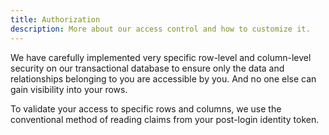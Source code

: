 ```yaml
---
title: Authorization
description: More about our access control and how to customize it.
---
```


We have carefully implemented very specific row-level and column-level security on our transactional database to ensure only the data and relationships belonging to you are accessible by you. And no one else can gain visibility into your rows.

To validate your access to specific rows and columns, we use the conventional method of reading claims from your post-login identity token.

